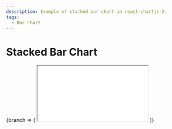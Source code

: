 ```yaml
---
description: Example of stacked bar chart in react-chartjs-2.
tags:
  - Bar Chart
---
```



# Stacked Bar Chart

<BranchProvider>
  {branch => (
    <iframe
      src={`https://codesandbox.io/embed/github/reactchartjs/react-chartjs-2/tree/${branch}/sandboxes/bar/stacked?fontsize=14&hidenavigation=1&module=%2FApp.tsx&theme=dark`}
      style={{
        width: '100%',
        height: '500px',
        border: 0,
        borderRadius: '4px',
        overflow: 'hidden',
      }}
      title='reactchartjs/react-chartjs-2: grouped'
      allow='accelerometer; ambient-light-sensor; camera; encrypted-media; geolocation; gyroscope; hid; microphone; midi; payment; usb; vr; xr-spatial-tracking'
      sandbox='allow-forms allow-modals allow-popups allow-presentation allow-same-origin allow-scripts'
    ></iframe>
  )}
</BranchProvider>
